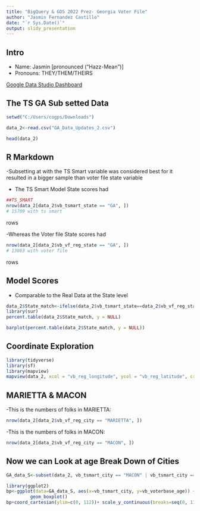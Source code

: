 ---
title: "BigQuery & GDS 2022 Prez- Georgia Voter File"
author: "Jasmin Fernandez Castillo"
date: "`r Sys.Date()`"
output: slidy_presentation
---

## Intro
- Name: Jasmin [pronounced ("Hazz-Mean")]
- Pronouns: THEY/THEM/THEIRS

[Google Data Studio Dashboard](https://datastudio.google.com/s/tEty4BbKfvU)

## The TS GA Sub setted Data

```{r tabsets, echo=FALSE}
setwd("C:/Users/cogps/Downloads")

data_2<-read.csv("GA_Data_Updates_2.csv")

head(data_2)

```

## R Markdown

-Subsetting at with the TS Smart variable was considered best for it resulted in a bigger sample than voter file state variable

- The TS Smart Model State scores had 
```{r , echo=FALSE}
##TS_SMART
nrow(data_2[data_2$vb_tsmart_state == "GA", ])
# 15709 with ts smart
```
rows

-Whereas the Voter file State scores had
```{r , echo=FALSE}
nrow(data_2[data_2$vb_vf_reg_state == "GA", ])
# 13863 with voter file 

```
rows

## Model Scores 
- Comparable to the Real Data at the State level
```{r , echo=FALSE}
data_2$State_match<-ifelse(data_2$vb_tsmart_state==data_2$vb_vf_reg_state,"Match","No_Match")
library(sur)
percent.table(data_2$State_match, y = NULL)

barplot(percent.table(data_2$State_match, y = NULL))

```

## Coordinate Exploration

```{r , echo=FALSE}
library(tidyverse)
library(sf)
library(mapview)
mapview(data_2, xcol = "vb_reg_longitude", ycol = "vb_reg_latitude", crs = 4269, grid = FALSE)


```

## MARIETTA & MACON

-This is the numbers of folks in MARIETTA:
```{r , echo=FALSE}
nrow(data_2[data_2$vb_vf_reg_city == "MARIETTA", ])

```
-This is the numbers of folks in MACON:
```{r , echo=FALSE}
nrow(data_2[data_2$vb_vf_reg_city == "MACON", ])

```

## Now we can Look at age Break Down of Cities


```{r , echo=FALSE}
GA_data_S<-subset(data_2, vb_tsmart_city == "MACON" | vb_tsmart_city == "MARIETTA")

library(ggplot2)
bp<-ggplot(data=GA_data_S, aes(x=vb_tsmart_city, y=vb_voterbase_age)) +
         geom_boxplot()
bp+coord_cartesian(ylim=c(0, 112))+ scale_y_continuous(breaks=seq(0, 112, 10)) 


```